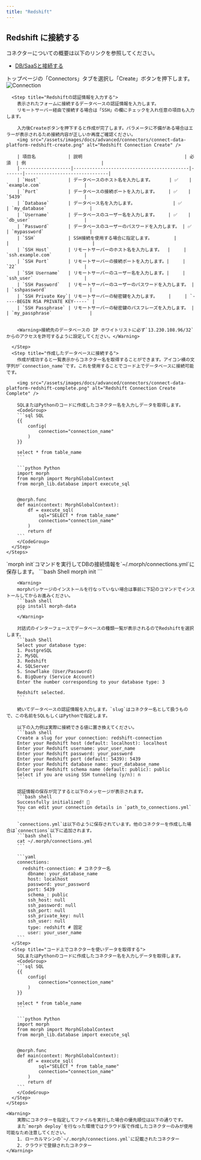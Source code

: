 ```yaml
---
title: "Redshift"
---
```


## Redshift に接続する

コネクターについての概要は以下のリンクを参照してください。

- [DB/SaaSと接続する](/docs/ja/develop/guides/integration)

<Tabs>
  <Tab title="クラウド版">
    <Steps>
      <Step title="Connectorを作成する">
        トップページの「Connectors」タブを選択し「Create」ボタンを押下します。
        <img src="/assets/images/docs/advanced/connectors/connect-data-platform-connection.png" alt="Connection" />
      </Step>

      <Step title="Redshiftの認証情報を入力する">
        表示されたフォームに接続するデータベースの認証情報を入力します。
        リモートサーバー経由で接続する場合は「SSH」の欄にチェックを入れ任意の項目も入力します。

        入力後Createボタンを押下すると作成が完了します。パラメータに不備がある場合はエラーが表示されるため接続内容が正しいか再度ご確認ください。
        <img src="/assets/images/docs/advanced/connectors/connect-data-platform-redshift-create.png" alt="Redshift Connection Create" />

        | 項目名            | 説明                                      | 必須  | 例                            |
        |-------------------|-------------------------------------------|-------|-------------------------------|
        | `Host`           | データベースのホスト名を入力します。      | ✅    | `example.com`                |
        | `Port`           | データベースの接続ポートを入力します。    | ✅    | `5439`                       |
        | `Database`       | データベース名を入力します。              | ✅    | `my_database`                |
        | `Username`       | データベースのユーザー名を入力します。    | ✅    | `db_user`                    |
        | `Password`       | データベースのユーザーのパスワードを入力します。 | ✅    | `mypassword`                 |
        | `SSH`            | SSH接続を使用する場合に指定します。        |       |                               |
        | `SSH Host`       | リモートサーバーのホスト名を入力します。  |     | `ssh.example.com`            |
        | `SSH Port`       | リモートサーバーの接続ポートを入力します。|     | `22`                         |
        | `SSH Username`   | リモートサーバーのユーザー名を入力します。|     | `ssh_user`                   |
        | `SSH Password`   | リモートサーバーのユーザーのパスワードを入力します。 |     | `sshpassword`                |
        | `SSH Private Key`| リモートサーバーの秘密鍵を入力します。    |     | `-----BEGIN RSA PRIVATE KEY-----` |
        | `SSH Passphrase` | リモートサーバーの秘密鍵のパスフレーズを入力します。 |     | `my_passphrase`              |


        <Warning>接続先のデータベースの IP ホワイトリストに必ず`13.230.108.96/32`からのアクセスを許可するように設定してください。</Warning>

      </Step>
      <Step title="作成したデータベースに接続する">
        作成が成功すると一覧表示からコネクター名を取得することができます。アイコン横の文字列が`connection_name`です。これを使用することでコード上でデータベースに接続可能です。

        <img src="/assets/images/docs/advanced/connectors/connect-data-platform-redshift-complete.png" alt="Redshift Connection Create Complete" />

        SQLまたはPythonのコードに作成したコネクター名を入力しデータを取得します。
        <CodeGroup>
        ```sql SQL
        {{
            config(
                connection="connection_name"
            )
        }}

        select * from table_name
        ```

        ```python Python
        import morph
        from morph import MorphGlobalContext
        from morph_lib.database import execute_sql


        @morph.func
        def main(context: MorphGlobalContext):
            df = execute_sql(
                sql="SELECT * from table_name"
                connection="connection_name"
            )
            return df
        ```
        </CodeGroup>
      </Step>
    </Steps>

  </Tab>
  <Tab title="ローカル版">
    <Steps>
      <Step title="morph initコマンドを実行する">
        `morph init`コマンドを実行してDBの接続情報を`~/.morph/connections.yml`に保存します。
        ```bash Shell
        morph init
        ```

        <Warning>
        morphパッケージのインストールを行なっていない場合は事前に下記のコマンドでインストールしてからお進みください。
        ```bash shell
        pip install morph-data
        ```
        </Warning>

        対話式のインターフェースでデータベースの種類一覧が表示されるのでRedshiftを選択します。
        ```bash Shell
        Select your database type:
        1. PostgreSQL
        2. MySQL
        3. Redshift
        4. SQLServer
        5. Snowflake (User/Password)
        6. BigQuery (Service Account)
        Enter the number corresponding to your database type: 3

        Redshift selected.
        ```

        続いてデータベースの認証情報を入力します。`slug`はコネクター名として扱うもので、この名前をSQLもしくはPythonで指定します。

        以下の入力例は実際に接続できる値に置き換えてください。
        ```bash shell
        Create a slug for your connection: redshift-connection
        Enter your Redshift host (default: localhost): localhost
        Enter your Redshift username: your_user_name
        Enter your Redshift password: your_password
        Enter your Redshift port (default: 5439): 5439
        Enter your Redshift database name: your_database_name
        Enter your Redshift schema name (default: public): public
        Select if you are using SSH tunneling (y/n): n
        ```

        認証情報の保存が完了すると以下のメッセージが表示されます。
        ```bash shell
        Successfully initialized! 🎉
        You can edit your connection details in `path_to_connections.yml`
        ```

        `connections.yml`は以下のように保存されています。他のコネクターを作成した場合は`connections`以下に追加されます。
        ```bash shell
        cat ~/.morph/connections.yml
        ```

        ```yaml
        connections:
          redshift-connection: # コネクター名
            dbname: your_database_name
            host: localhost
            password: your_password
            port: 5439
            schema_: public
            ssh_host: null
            ssh_password: null
            ssh_port: null
            ssh_private_key: null
            ssh_user: null
            type: redshift # 固定
            user: your_user_name
        ```
      </Step>
      <Step title="コード上でコネクターを使いデータを取得する">
        SQLまたはPythonのコードに作成したコネクター名を入力しデータを取得します。
        <CodeGroup>
        ```sql SQL
        {{
            config(
                connection="connection_name"
            )
        }}

        select * from table_name
        ```

        ```python Python
        import morph
        from morph import MorphGlobalContext
        from morph_lib.database import execute_sql


        @morph.func
        def main(context: MorphGlobalContext):
            df = execute_sql(
                sql="SELECT * from table_name"
                connection="connection_name"
            )
            return df
        ```
        </CodeGroup>
      </Step>
    </Steps>

    <Warning>
        実際にコネクターを指定してファイルを実行した場合の優先順位は以下の通りです。
        また`morph deploy`を行なった環境ではクラウド版で作成したコネクターのみが使用可能なため注意してください。
        1. ローカルマシンの`~/.morph/connections.yml`に記載されたコネクター
        2. クラウドで登録されたコネクター
    </Warning>

  </Tab>
</Tabs>